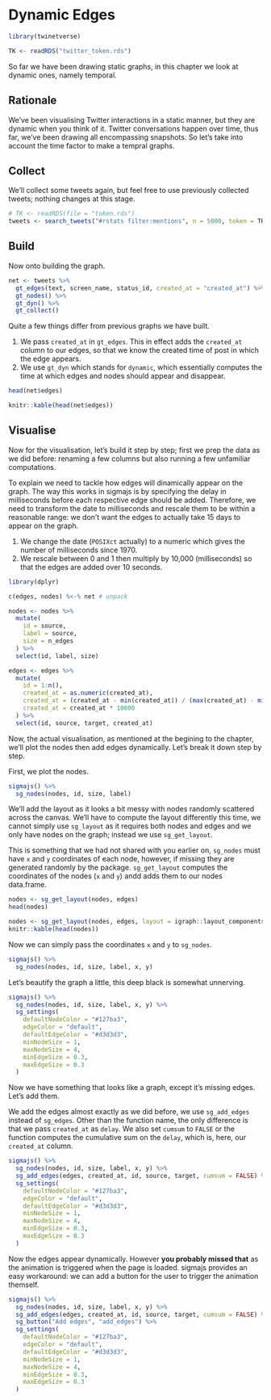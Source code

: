 # Dynamic Edges {#dynamic}

```r
library(twinetverse)

TK <- readRDS("twitter_token.rds")
```

So far we have been drawing static graphs, in this chapter we look at dynamic ones, namely temporal. 

## Rationale

We've been visualising Twitter interactions in a static manner, but they are dynamic when you think of it. Twitter conversations happen over time, thus far, we've been drawing all encompassing snapshots. So let's take into account the time factor to make a tempral graphs.

## Collect

We'll collect some tweets again, but feel free to use previously collected tweets; nothing changes at this stage.

```r
# TK <- readRDS(file = "token.rds")
tweets <- search_tweets("#rstats filter:mentions", n = 5000, token = TK, include_rts = FALSE)
```

## Build

Now onto building the graph.

```r
net <- tweets %>% 
  gt_edges(text, screen_name, status_id, created_at = "created_at") %>% 
  gt_nodes() %>% 
  gt_dyn() %>% 
  gt_collect()
```

Quite a few things differ from previous graphs we have built.

1. We pass `created_at` in `gt_edges`. This in effect adds the `created_at` column to our edges, so that we know the created time of post in which the edge appears.
2. We use `gt_dyn` which stands for `dynamic`, which essentially computes the time at which edges and nodes should appear and disappear.

```r
head(net$edges)
```

```r
knitr::kable(head(net$edges))
```

## Visualise

Now for the visualisation, let's build it step by step; first we prep the data as we did before: renaming a few columns but also running a few unfamiliar computations. 

To explain we need to tackle how edges will dinamically appear on the graph. The way this works in sigmajs is by specifying the delay in milliseconds before each respective edge should be added. Therefore, we need to transform the date to milliseconds and rescale them to be within a reasonable range: we don't want the edges to actually take 15 days to appear on the graph.

1. We change the date (`POSIXct` actually) to a numeric which gives the number of milliseconds since 1970.
2. We rescale between 0 and 1 then multiply by 10,000 (milliseconds) so that the edges are added over 10 seconds.

```r
library(dplyr)

c(edges, nodes) %<-% net # unpack

nodes <- nodes %>% 
  mutate(
    id = source,
    label = source,
    size = n_edges
  ) %>% 
  select(id, label, size)

edges <- edges %>% 
  mutate(
    id = 1:n(),
    created_at = as.numeric(created_at),
    created_at = (created_at - min(created_at)) / (max(created_at) - min(created_at)),
    created_at = created_at * 10000
  ) %>% 
  select(id, source, target, created_at)
```

Now, the actual visualisation, as mentioned at the begining to the chapter, we'll plot the nodes then add edges dynamically. Let's break it down step by step. 

First, we plot the nodes.

```r
sigmajs() %>% 
  sg_nodes(nodes, id, size, label) 
```

We'll add the layout as it looks a bit messy with nodes randomly scattered across the canvas. We'll have to compute the layout differently this time, we cannot simply use `sg_layout` as it requires both nodes and edges and we only have nodes on the graph; instead we use `sg_get_layout`.

This is something that we had not shared with you earlier on, `sg_nodes` must have `x` and `y` coordinates of each node, however, if missing they are generated randomly by the package. `sg_get_layout` computes the coordinates of the nodes (`x` and `y`) andd adds them to our nodes data.frame.

```r
nodes <- sg_get_layout(nodes, edges)
head(nodes)
```

```r
nodes <- sg_get_layout(nodes, edges, layout = igraph::layout_components)
knitr::kable(head(nodes))
```

Now we can simply pass the coordinates `x` and `y` to `sg_nodes`.

```r
sigmajs() %>% 
  sg_nodes(nodes, id, size, label, x, y) 
```

Let's beautify the graph a little, this deep black is somewhat unnerving.

```r
sigmajs() %>% 
  sg_nodes(nodes, id, size, label, x, y) %>%
  sg_settings(
    defaultNodeColor = "#127ba3",
    edgeColor = "default",
    defaultEdgeColor = "#d3d3d3",
    minNodeSize = 1,
    maxNodeSize = 4,
    minEdgeSize = 0.3,
    maxEdgeSize = 0.3
  )
```

Now we have something that looks like a graph, except it's missing edges. Let's add them.

We add the edges almost exactly as we did before, we use `sg_add_edges` instead of `sg_edges`. Other than the function name, the only difference is that we pass `created_at` as `delay`. We also set `cumsum` to `FALSE` or the function computes the cumulative sum on the `delay`, which is, here, our `created_at` column.

```r
sigmajs() %>% 
  sg_nodes(nodes, id, size, label, x, y) %>%
  sg_add_edges(edges, created_at, id, source, target, cumsum = FALSE) %>% 
  sg_settings(
    defaultNodeColor = "#127ba3",
    edgeColor = "default",
    defaultEdgeColor = "#d3d3d3",
    minNodeSize = 1,
    maxNodeSize = 4,
    minEdgeSize = 0.3,
    maxEdgeSize = 0.3
  )
```

Now the edges appear dynamically. However **you probably missed that** as the animation is triggered when the page is loaded. sigmajs provides an easy workaround: we can add a button for the user to trigger the animation themself.

```r
sigmajs() %>% 
  sg_nodes(nodes, id, size, label, x, y) %>%
  sg_add_edges(edges, created_at, id, source, target, cumsum = FALSE) %>% 
  sg_button("Add edges", "add_edges") %>% 
  sg_settings(
    defaultNodeColor = "#127ba3",
    edgeColor = "default",
    defaultEdgeColor = "#d3d3d3",
    minNodeSize = 1,
    maxNodeSize = 4,
    minEdgeSize = 0.3,
    maxEdgeSize = 0.3
  )
```

